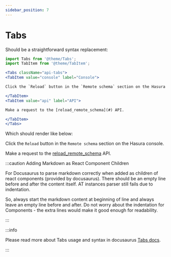 ```yaml
---
sidebar_position: 7
---
```



# Tabs

Should be a straightforward syntax replacement:

```jsx
import Tabs from '@theme/Tabs';
import TabItem from '@theme/TabItem';

<Tabs className="api-tabs">
<TabItem value="console" label="Console">

Click the `Reload` button in the `Remote schema` section on the Hasura console.

</TabItem>
<TabItem value="api" label="API">

Make a request to the [reload_remote_schema](#) API.

</TabItem>
</Tabs>
```

Which should render like below:

<Tabs className="api-tabs">
<TabItem value="console" label="Console">

Click the `Reload` button in the `Remote schema` section on the Hasura console.

</TabItem>
<TabItem value="api" label="API">

Make a request to the [reload_remote_schema](#) API.

</TabItem>
</Tabs>

:::caution Adding Markdown as React Component Children

For Docusaurus to parse markdown correctly when added as children of react components (provided by docusaurus).
There should be an empty line before and after the content itself. AT instances parser still fails due to indentation.

So, always start the markdown content at beginning of line and always leave an empty line before and after.
Do not worry about the indentation for Components - the extra lines would make it good enough for readability.

:::

:::info

Please read more about Tabs usage and syntax in docusaurus [Tabs docs](https://docusaurus.io/docs/markdown-features/tabs).

:::
